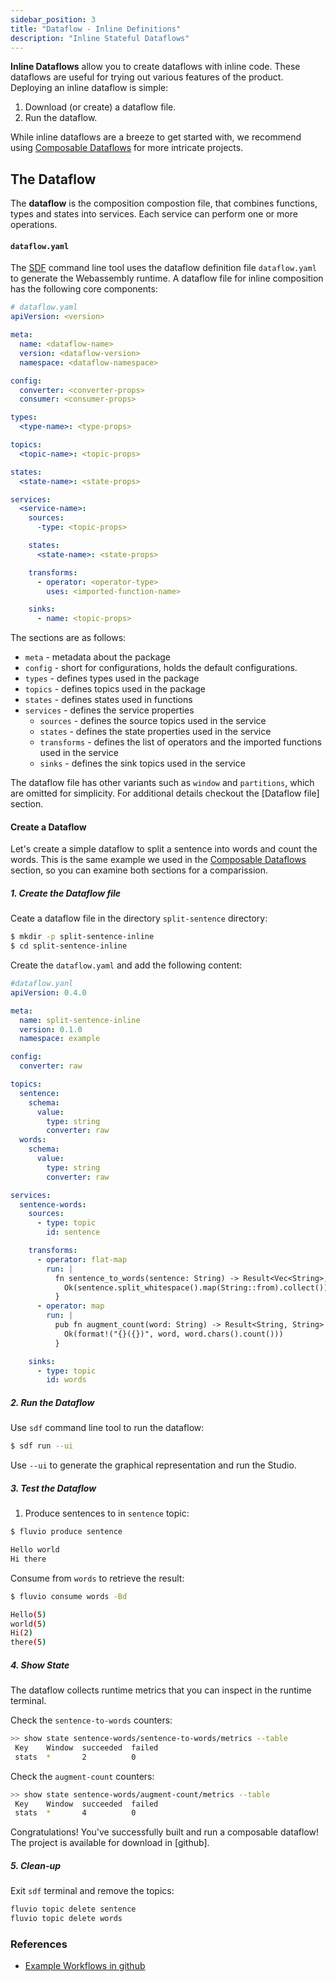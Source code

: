 ```yaml
---
sidebar_position: 3
title: "Dataflow - Inline Definitions"
description: "Inline Stateful Dataflows"
---
```


**Inline Dataflows** allow you to create dataflows with inline code. These dataflows are useful for trying out various features of the product. Deploying an inline dataflow is simple:

1. Download (or create) a dataflow file.
2. Run the dataflow.

While inline dataflows are a breeze to get started with, we recommend using [Composable Dataflows] for more intricate projects.

## The Dataflow

The **dataflow** is the composition compostion file, that combines functions, types and states into services. Each service can perform one or more operations.

#### `dataflow.yaml`

The [SDF] command line tool uses the dataflow definition file `dataflow.yaml` to generate the Webassembly runtime. A dataflow file for inline composition has the following core components:

```yaml
# dataflow.yaml
apiVersion: <version>

meta:
  name: <dataflow-name>
  version: <dataflow-version>
  namespace: <dataflow-namespace>

config:
  converter: <converter-props>
  consumer: <consumer-props>

types:
  <type-name>: <type-props>

topics:
  <topic-name>: <topic-props>

states:
  <state-name>: <state-props>

services:
  <service-name>:
    sources:
      -type: <topic-props>

    states:
      <state-name>: <state-props>

    transforms:
      - operator: <operator-type>
        uses: <imported-function-name>

    sinks:
      - name: <topic-props>
```

The sections are as follows:
* `meta` - metadata about the package
* `config` - short for configurations, holds the default configurations.
* `types` - defines types used in the package
* `topics` - defines topics used in the package
* `states` - defines states used in functions
* `services` - defines the service properties
  * `sources` - defines the source topics used in the service
  * `states` - defines the state properties used in the service
  * `transforms` - defines the list of operators and the imported functions used in the service
  * `sinks` - defines the sink topics used in the service

The dataflow file has other variants such as `window` and `partitions`, which are omitted for simplicity. For additional details checkout the [Dataflow file] section.


#### Create a Dataflow

Let's create a simple dataflow to split a sentence into words and count the words. This is the same example we used in the [Composable Dataflows] section, so you can examine both sections for a comparission.

##### 1. Create the Dataflow file

Ceate a dataflow file in the directory `split-sentence` directory:


```bash
$ mkdir -p split-sentence-inline
$ cd split-sentence-inline
```

Create the `dataflow.yaml` and add the following content:


```yaml
#dataflow.yanl
apiVersion: 0.4.0

meta:
  name: split-sentence-inline
  version: 0.1.0
  namespace: example

config:
  converter: raw

topics:
  sentence:
    schema:
      value:
        type: string
        converter: raw
  words:
    schema:
      value:
        type: string
        converter: raw

services:
  sentence-words:
    sources:
      - type: topic
        id: sentence

    transforms:
      - operator: flat-map
        run: |
          fn sentence_to_words(sentence: String) -> Result<Vec<String>, String> {
            Ok(sentence.split_whitespace().map(String::from).collect())
          }
      - operator: map
        run: |
          pub fn augment_count(word: String) -> Result<String, String> {
            Ok(format!("{}({})", word, word.chars().count()))
          }

    sinks:
      - type: topic
        id: words
```

##### 2. Run the Dataflow

Use `sdf` command line tool to run the dataflow:


```bash
$ sdf run --ui
```

Use `--ui` to generate the graphical representation and run the Studio.

##### 3. Test the Dataflow

1. Produce sentences to in `sentence` topic:


```bash
$ fluvio produce sentence
```


```bash
Hello world
Hi there
```

Consume from `words` to retrieve the result:


```bash
$ fluvio consume words -Bd
```

```bash
Hello(5)
world(5)
Hi(2)
there(5)
```

##### 4. Show State

The dataflow collects runtime metrics that you can inspect in the runtime terminal.

Check the `sentence-to-words` counters:


```bash copy="fl"
>> show state sentence-words/sentence-to-words/metrics --table
 Key    Window  succeeded  failed
 stats  *       2          0
```

Check the `augment-count` counters:


```bash copy="fl"
>> show state sentence-words/augment-count/metrics --table
 Key    Window  succeeded  failed
 stats  *       4          0
```

Congratulations! You've successfully built and run a composable dataflow! The project is available for download in [github].

##### 5. Clean-up

Exit `sdf` terminal and remove the topics:

```bash
fluvio topic delete sentence
fluvio topic delete words
```

### References

* <a href="https://github.com/infinyon/stateful-dataflows-examples/" target="_blank">Example Workflows in github</a>

[Composable Dataflows]: /docs/sdf/dataflow-composition
[SDF]: /docs/sdf
